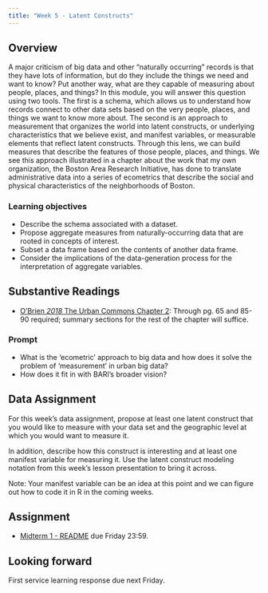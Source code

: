 ```yaml
---
title: "Week 5 - Latent Constructs"
---
```


## Overview

A major criticism of big data and other “naturally occurring” records is that they have lots of information, but do they include the things we need and want to know? Put another way, what are they capable of measuring about people, places, and things? In this module, you will answer this question using two tools. The first is a schema, which allows us to understand how records connect to other data sets based on the very people, places, and things we want to know more about. The second is an approach to measurement that organizes the world into latent constructs, or underlying characteristics that we believe exist, and manifest variables, or measurable elements that reflect latent constructs. Through this lens, we can build measures that describe the features of those people, places, and things. We see this approach illustrated in a chapter about the work that my own organization, the Boston Area Research Initiative, has done to translate administrative data into a series of ecometrics that describe the social and physical characteristics of the neighborhoods of Boston.

### Learning objectives

- Describe the schema associated with a dataset.
- Propose aggregate measures from naturally-occurring data that are rooted in concepts of interest.
- Subset a data frame based on the contents of another data frame.
- Consider the implications of the data-generation process for the interpretation of aggregate variables.


## Substantive Readings 

- [O'Brien _2018_ The Urban Commons Chapter 2](https://northeastern.instructure.com/courses/65223/files/6696416/download?wrap=1): Through pg. 65 and 85-90 required; summary sections for the rest of the chapter will suffice.

### Prompt

- What is the 'ecometric' approach to big data and how does it solve the problem of ‘measurement’ in urban big data?
- How does it fit in with BARI's broader vision?

## Data Assignment

For this week's data assignment, propose at least one latent construct that you would like to measure with your data set and the geographic level at which you would want to measure it.

In addition, describe how this construct is interesting and at least one manifest variable for measuring it. Use the latent construct modeling notation from this week's lesson presentation to bring it across.

Note: Your manifest variable can be an idea at this point and we can figure out how to code it in R in the coming weeks.

## Assignment 

- [Midterm 1 - README](./midterm-1.html) due Friday 23:59.

## Looking forward

First service learning response due next Friday.
